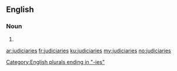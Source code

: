 ==English==

===Noun===
{{head|en|plural}}

# {{plural of|judiciary|lang=en}}

[[Category:English plurals ending in "-ies"]]

[[ar:judiciaries]]
[[fr:judiciaries]]
[[ku:judiciaries]]
[[my:judiciaries]]
[[no:judiciaries]]